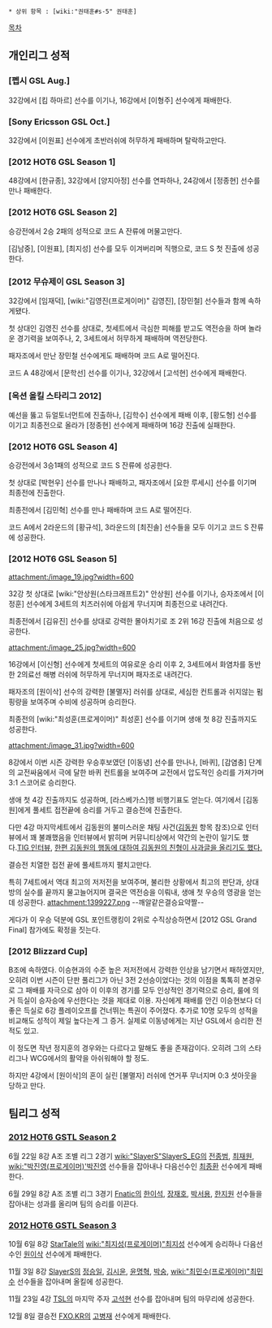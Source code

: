  * 상위 항목 : [wiki:"권태훈#s-5" 권태훈]

[[목차]]

== 개인리그 성적 ==
=== [펩시 GSL Aug.] ===
32강에서 [킴 하마르] 선수를 이기나, 16강에서 [이형주] 선수에게 패배한다.
=== [Sony Ericsson GSL Oct.] ===
32강에서 [이원표] 선수에게 초반러쉬에 허무하게 패배하며 탈락하고만다.
=== [2012 HOT6 GSL Season 1] ===
48강에서 [한규종], 32강에서 [양지아정] 선수를 연파하나, 24강에서 [정종현] 선수를 만나 패배한다. 
=== [2012 HOT6 GSL Season 2] ===
승강전에서 2승 2패의 성적으로 코드 A 잔류에 머물고만다.

[김남중], [이원표], [최지성] 선수를 모두 이겨버리며 직행으로, 코드 S 첫 진출에 성공한다.
=== [2012 무슈제이 GSL Season 3] ===
32강에서 [임재덕], [wiki:"김영진(프로게이머)" 김영진], [장민철] 선수들과 함께 속하게됐다.

첫 상대인 김영진 선수를 상대로, 첫세트에서 극심한 피해를 받고도 역전승을 하며 놀라운 경기력을 보여주나, 2, 3세트에서 허무하게 패배하며 역전당한다.

패자조에서 만난 장민철 선수에게도 패배하며 코드 A로 떨어진다.

코드 A 48강에서 [문학선] 선수를 이기나, 32강에서 [고석현] 선수에게 패배한다.
=== [옥션 올킬 스타리그 2012] ===
예선을 뚫고 듀얼토너먼트에 진출하나, [김학수] 선수에게 패배 이후, [황도형] 선수를 이기고 최종전으로 올라가 [정종현] 선수에게 패배하며 16강 진출에 실패한다.
=== [2012 HOT6 GSL Season 4] ===
승강전에서 3승1패의 성적으로 코드 S 잔류에 성공한다.

첫 상대로 [박현우] 선수를 만나나 패배하고, 패자조에서 [요한 루세시] 선수를 이기며 최종전에 진출한다.

최종전에서 [김민혁] 선수를 만나 패배하며 코드 A로 떨어진다.

코드 A에서 2라운드의 [황규석], 3라운드의 [최진솔] 선수들을 모두 이기고 코드 S 잔류에 성공한다.
=== [2012 HOT6 GSL Season 5] ===
attachment:/image_19.jpg?width=600

32강 첫 상대로 [wiki:"안상원(스타크래프트2)" 안상원] 선수를 이기나, 승자조에서 [이정훈] 선수에게 3세트의 치즈러쉬에 아쉽게 무너지며 최종전으로 내려간다.

최종전에서 [김유진] 선수를 상대로 강력한 몰아치기로 조 2위 16강 진출에 처음으로 성공한다.

attachment:/image_25.jpg?width=600

16강에서 [이신형] 선수에게 첫세트의 여유로운 승리 이후 2, 3세트에서 화염차를 동반한 2의료선 해병 러쉬에 허무하게 무너지며 패자조로 내려간다.

패자조의 [원이삭] 선수의 강력한 [불멸자] 러쉬를 상대로, 세심한 컨트롤과 쉬지않는 펌핑량을 보여주며 수비에 성공하며 승리한다.

최종전의 [wiki:"최성훈(프로게이머)" 최성훈] 선수를 이기며 생애 첫 8강 진출까지도 성공한다.

attachment:/image_31.jpg?width=600

8강에서 이번 시즌 강력한 우승후보였던 [이동녕] 선수를 만나나, [바퀴], [감염충] 단계의 교전싸움에서 극에 달한 바퀴 컨트롤을 보여주며 교전에서 압도적인 승리를 가져가며 3:1 스코어로 승리한다.

생애 첫 4강 진출까지도 성공하며, [라스베가스]행 비행기표도 얻는다. 여기에서 [김동원]에게 풀세트 접전끝에 승리를 거두고 결승전에 진출한다.

다만 4강 마지막세트에서 김동원의 불미스러운 채팅 사건([[김동원]] 항목 참조)으로 인터뷰에서 꽤 불쾌했음을 인터뷰에서 밝히며 커뮤니티상에서 약간의 논란이 일기도 했다.[http://www.thisisgame.com/board/view.php?id=1377083&board=&category=13439&subcategory=1&page=1&best=&searchmode=&search=&orderby=&token= TIG 인터뷰], [http://www.playxp.com/sc2/bbs/view.php?article_id=4268779&search=1&search_pos=&q= 한편 김동원의 행동에 대하여 김동원의 친형이 사과글을 올리기도 했다.]

결승전 치열한 접전 끝에 풀세트까지 펼치고만다.

특히 7세트에서 역대 최고의 저저전을 보여주며, 불리한 상황에서 최고의 판단과, 상대방의 실수를 끝까지 물고늘어지며 결국은 역전승을 이뤄내, 생애 첫 우승의 영광을 얻는데 성공한다. 
attachment:1399227.png
--깨알같은결승요약짤--

게다가 이 우승 덕분에 GSL 포인트랭킹이 2위로 수직상승하면서 [2012 GSL Grand Final] 참가에도 확정을 짓는다.
=== [2012 Blizzard Cup] ===
B조에 속하였다. 이승현과의 수준 높은 저저전에서 강력한 인상을 남기면서 패하였지만, 오히려 이번 시즌이 단판 풀리그가 아닌 3전 2선승이었다는 것의 이점을 톡톡히 본경우로 그 패배를 자극으로 삼아 이 이후의 경기를 모두 인상적인 경기력으로 승리, 룰에 의거 득실이 승자승에 우선한다는 것을 제대로 이용. 자신에게 패배를 안긴 이승현보다 더 좋은 득실로 6강 플레이오프를 건너뛰는 특권이 주어졌다. 추가로 10명 모두의 성적을 비교해도 성적이 제일 높다는게 그 증거. 실제로 이동녕에게는 지난 GSL에서 승리한 전적도 있고.

이 정도면 작년 정지훈의 경우와는 다르다고 말해도 좋을 존재감이다. 오히려 그의 스타리그나 WCG에서의 활약을 아쉬워해야 할 정도.

하지만 4강에서 [원이삭]의 혼이 실린 [불멸자] 러쉬에 연거푸 무너지며 0:3 셧아웃을 당하고 만다.
== 팀리그 성적 ==
=== [[2012 HOT6 GSTL Season 2]] ===
6월 22일 8강 A조 조별 리그 2경기 [[wiki:"SlayerS"SlayerS_EG]]의 [[전종범]], [[최재원]], [[wiki:"박진영(프로게이머)'박진영]] 선수들을 잡아내나 다음선수인 [[최종환]] 선수에게 패배한다.

6월 29일 8강 A조 조별 리그 3경기 [[Fnatic]]의 [[한이석]], [[장재호]], [[박서용]], [[한지원]] 선수들을 잡아내는 성과를 올리며 팀의 승리를 이끈다.
=== [[2012 HOT6 GSTL Season 3]] ===
10월 6일 8강 [[StarTale]]의 [[wiki:"최지성(프로게이머)"최지성]] 선수에게 승리하나 다음선수인 [[원이삭]] 선수에게 패배한다.

11월 3일 8강 [[SlayerS]]의 [[정승일]], [[김시윤]], [[윤명혁]], [[박숭]], [[wiki:"최민수(프로게이머)"최민수]] 선수들을 잡아내며 올킬에 성공한다.

11월 23일 4강 [[TSL]]의 마지막 주자 [[고석현]] 선수를 잡아내며 팀의 마무리에 성공한다.

12월 8일 결승전 [[FXO.KR]]의 [[고병재]] 선수에게 패배한다.
